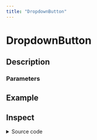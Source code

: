 ```yaml
---
title: "DropdownButton"
---
```



# DropdownButton

## Description

<ComponentDescription name="DropdownButton" />

### Parameters

<ComponentParameters name="DropdownButton" />

## Example

<ComponentWithSource component={ExampleDropdownButton} centered />

## Inspect

<details>
    <summary>Source code</summary>
    <ComponentSource 
        package="@enterwell/react-ui" 
        directory="DropdownButton" 
        name="DropdownButton"
    />
</details>
